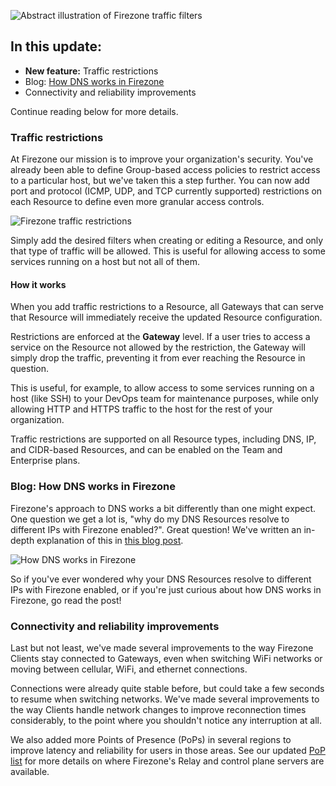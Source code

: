 
<Image
  src="/images/blog/may-2024-update/hero.webp"
  alt="Abstract illustration of Firezone traffic filters"
  width={400}
  height={400}
  className="mx-auto shadow rounded"
/>

## In this update:

- **New feature:** Traffic restrictions
- Blog: [How DNS works in Firezone](/blog/how-dns-works-in-firezone)
- Connectivity and reliability improvements

Continue reading below for more details.

### Traffic restrictions

At Firezone our mission is to improve your organization's security. You've
already been able to define Group-based access policies to restrict access to a
particular host, but we've taken this a step further. You can now add port and
protocol (ICMP, UDP, and TCP currently supported) restrictions on each Resource
to define even more granular access controls.

<Image
  src="/images/blog/may-2024-update/traffic-restrictions.png"
  alt="Firezone traffic restrictions"
  width={600}
  height={600}
  className="mx-auto"
/>

Simply add the desired filters when creating or editing a Resource, and only
that type of traffic will be allowed. This is useful for allowing access to some
services running on a host but not all of them.

#### How it works

When you add traffic restrictions to a Resource, all Gateways that can serve
that Resource will immediately receive the updated Resource configuration.

Restrictions are enforced at the **Gateway** level. If a user tries to access a
service on the Resource not allowed by the restriction, the Gateway will simply
drop the traffic, preventing it from ever reaching the Resource in question.

This is useful, for example, to allow access to some services running on a host
(like SSH) to your DevOps team for maintenance purposes, while only allowing
HTTP and HTTPS traffic to the host for the rest of your organization.

Traffic restrictions are supported on all Resource types, including DNS, IP, and
CIDR-based Resources, and can be enabled on the Team and Enterprise plans.

### Blog: How DNS works in Firezone

Firezone's approach to DNS works a bit differently than one might expect. One
question we get a lot is, "why do my DNS Resources resolve to different IPs with
Firezone enabled?". Great question! We've written an in-depth explanation of
this in [this blog post](/blog/how-dns-works-in-firezone).

<Image
  src="/images/blog/how-dns-works-in-firezone/dns-based-traffic-routing.svg"
  alt="How DNS works in Firezone"
  width={1200}
  height={1200}
  className="mx-auto"
/>

So if you've ever wondered why your DNS Resources resolve to different IPs with
Firezone enabled, or if you're just curious about how DNS works in Firezone, go
read the post!

### Connectivity and reliability improvements

Last but not least, we've made several improvements to the way Firezone Clients
stay connected to Gateways, even when switching WiFi networks or moving between
cellular, WiFi, and ethernet connections.

Connections were already quite stable before, but could take a few seconds to
resume when switching networks. We've made several improvements to the way
Clients handle network changes to improve reconnection times considerably, to
the point where you shouldn't notice any interruption at all.

We also added more Points of Presence (PoPs) in several regions to improve
latency and reliability for users in those areas. See our updated
[PoP list](/kb/architecture/tech-stack#regional-availability) for more details
on where Firezone's Relay and control plane servers are available.
